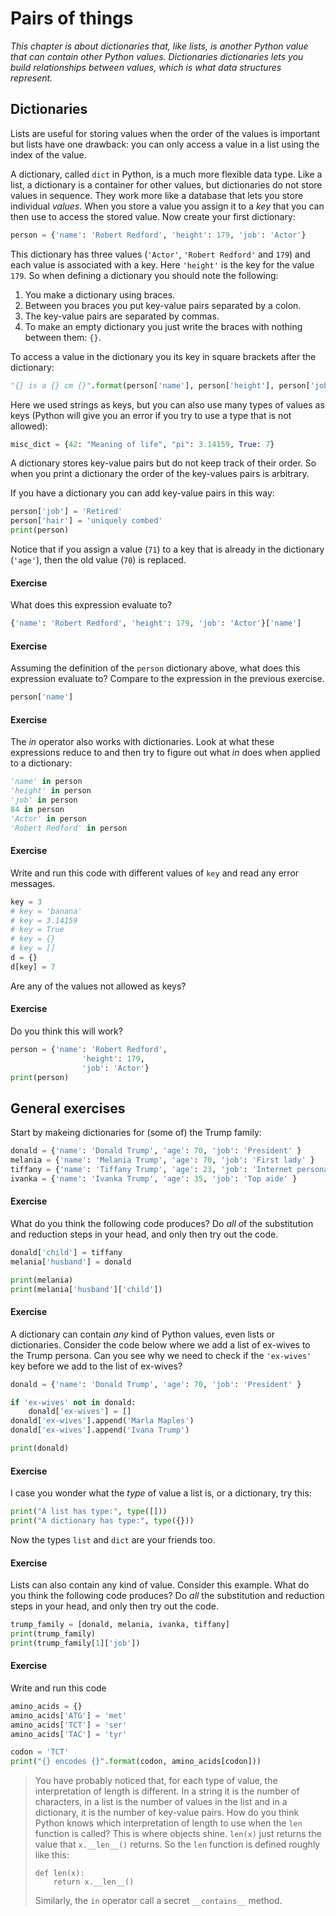 # Pairs of things

<!-- \includegraphics[height=\fontcharht\font`\B]{picture.png} -->

*This chapter is about dictionaries that, like lists, is another Python value that can contain other Python values. Dictionaries dictionaries lets you build relationships between values, which is what data structures represent.*

## Dictionaries {.unnumbered}

Lists are useful for storing values when the order of the values is important but lists have one drawback: you can only access a value in a list using the index of the value.

A dictionary, called `dict` in Python, is a much more flexible data type. Like a list, a dictionary is a container for other values, but dictionaries do not store values in sequence. They work more like a database that lets you store individual *values*. When you store a value you assign it to a *key* that you can then use to access the stored value. Now create your first dictionary:

```python
person = {'name': 'Robert Redford', 'height': 179, 'job': 'Actor'}
```

This dictionary has three values (`'Actor'`, `'Robert Redford'` and `179`) and each value is associated with a key. Here `'height'` is the key for the value `179`. So when defining a dictionary you should note the following:

1. You make a dictionary using braces.
2. Between you braces you put key-value pairs separated by a colon.
3. The key-value pairs are separated by commas.
4. To make an empty dictionary you just write the braces with nothing between them: `{}`.

To access a value in the dictionary you its key in square brackets after the dictionary:

```python
"{} is a {} cm {}".format(person['name'], person['height'], person['job'])
```

Here we used strings as keys, but you can also use many types of values as keys (Python will give you an error if you try to use a type that is not allowed):

```python
misc_dict = {42: "Meaning of life", "pi": 3.14159, True: 7}
```

A dictionary stores key-value pairs but do not keep track of their order. So when you print a dictionary the order of the key-values pairs is arbitrary.

If you have a dictionary you can add key-value pairs in this way:

```python
person['job'] = 'Retired'
person['hair'] = 'uniquely combed'
print(person)
```

Notice that if you assign a value (`71`) to a key that is already in the dictionary (`'age'`), then the old value (`70`) is replaced.

#### Exercise
What does this expression evaluate to?

```python
{'name': 'Robert Redford', 'height': 179, 'job': 'Actor'}['name']
```

#### Exercise
Assuming the definition of the `person` dictionary above, what does this expression evaluate to? Compare to the expression in the previous exercise.

```python
person['name']
```

#### Exercise
The *in* operator also works with dictionaries. Look at what these expressions reduce to and then try to figure out what *in* does when applied to a dictionary:

```python
'name' in person
'height' in person
'job' in person
84 in person
'Actor' in person
'Robert Redford' in person
```

#### Exercise
Write and run this code with different values of `key` and read any error messages.

```python
key = 3
# key = 'banana'
# key = 3.14159
# key = True
# key = {}
# key = []
d = {}
d[key] = 7
```

Are any of the values not allowed as keys?

#### Exercise
Do you think this will work?

```python
person = {'name': 'Robert Redford', 
                'height': 179,
                'job': 'Actor'}
print(person)
```

## General exercises {.unnumbered}

<!-- TODO: Find annother example than Donald Trump -->

Start by makeing dictionaries for (some of) the Trump family:

```python
donald = {'name': 'Donald Trump', 'age': 70, 'job': 'President' }
melania = {'name': 'Melania Trump', 'age': 70, 'job': 'First lady' }
tiffany = {'name': 'Tiffany Trump', 'age': 23, 'job': 'Internet personality' }
ivanka = {'name': 'Ivanka Trump', 'age': 35, 'job': 'Top aide' }
```

#### Exercise
What do you think the following code produces? Do *all* of the substitution and reduction steps in your head, and only then try out the code.

```python
donald['child'] = tiffany
melania['husband'] = donald

print(melania)
print(melania['husband']['child'])
```

#### Exercise
A dictionary can contain *any* kind of Python values, even lists or dictionaries. Consider the code below where we add a list of ex-wives to the Trump persona. Can you see why we need to check if the `'ex-wives'` key before we add to the list of ex-wives?

```python
donald = {'name': 'Donald Trump', 'age': 70, 'job': 'President' }

if 'ex-wives' not in donald:
    donald['ex-wives'] = []
donald['ex-wives'].append('Marla Maples')
donald['ex-wives'].append('Ivana Trump')

print(donald)
```

#### Exercise
I case you wonder what the *type* of value a list is, or a dictionary, try this:

```python
print("A list has type:", type([]))
print("A dictionary has type:", type({}))
```

Now the types `list` and `dict` are your friends too.

#### Exercise
Lists can also contain any kind of value. Consider this example. What do you think the following code produces? Do *all* the substitution and reduction steps in your head, and only then try out the code.

```python
trump_family = [donald, melania, ivanka, tiffany]
print(trump_family)
print(trump_family[1]['job'])
```

#### Exercise
Write and run this code

```python
amino_acids = {}
amino_acids['ATG'] = 'met'
amino_acids['TCT'] = 'ser'
amino_acids['TAC'] = 'tyr'

codon = 'TCT'
print("{} encodes {}".format(codon, amino_acids[codon]))
```


> You have probably noticed that, for each type of value, the interpretation of length is different. In a string it is the number of characters, in a list is the number of values in the list and in a dictionary, it is the number of key-value pairs. How do you think Python knows which interpretation of length to use when the `len` function is called? This is where objects shine. `len(x)` just returns the value that `x.__len__()` returns. So the `len` function is defined roughly like this:
> ```
> def len(x):
>     return x.__len__()
> ```
>
> Similarly, the `in` operator call a secret `__contains__` method. 

